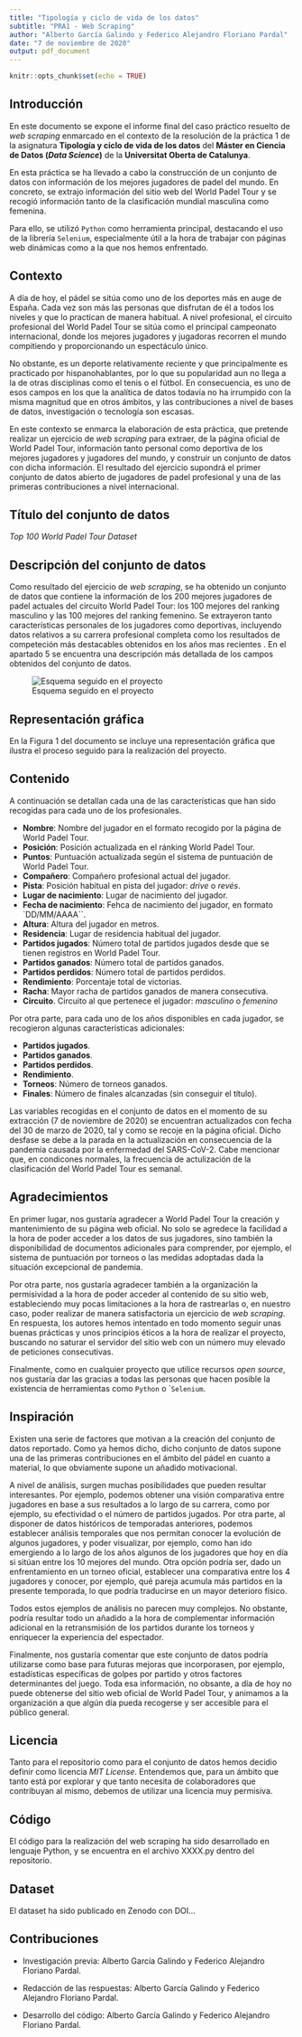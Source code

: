 ```yaml
---
title: "Tipología y ciclo de vida de los datos"
subtitle: "PRA1 - Web Scraping"
author: "Alberto García Galindo y Federico Alejandro Floriano Pardal"
date: "7 de noviembre de 2020"
output: pdf_document
---
```


```r
knitr::opts_chunk$set(echo = TRUE)
```

## Introducción

En este documento se expone el informe final del caso práctico resuelto de *web scraping* enmarcado en el contexto de la resolución de la práctica 1 de la asignatura **Tipología y ciclo de vida de los datos** del **Máster en Ciencia de Datos (*Data Science*)** de la **Universitat Oberta de Catalunya**.

En esta práctica se ha llevado a cabo la construcción de un conjunto de datos con información de los mejores jugadores de padel del mundo. En concreto, se extrajo información del sitio web del World Padel Tour y se recogió información tanto de la clasificación mundial masculina como femenina.

Para ello, se utilizó `Python` como herramienta principal, destacando el uso de la librería `Selenium`, especialmente útil a la hora de trabajar con páginas web dinámicas como a la que nos hemos enfrentado. 

## Contexto

A día de hoy, el pádel se sitúa como uno de los deportes más en auge de España. Cada vez son más las personas que disfrutan de él a todos los niveles y que lo practican de manera habitual. A nivel profesional, el circuito profesional del World Padel Tour se sitúa como el principal campeonato internacional, donde los mejores jugadores y jugadoras recorren el mundo compitiendo y proporcionando un espectáculo único.

No obstante, es un deporte relativamente reciente y que principalmente es practicado por hispanohablantes, por lo que su popularidad aun no llega a la de otras disciplinas como el tenis o el fútbol. En consecuencia, es uno de esos campos en los que la analítica de datos todavía no ha irrumpido con la misma magnitud que en otros ámbitos, y las contribuciones a nivel de bases de datos, investigación o tecnología son escasas.

En este contexto se enmarca la elaboración de esta práctica, que pretende realizar un ejercicio de *web scraping* para extraer, de la página oficial de World Padel Tour, información tanto personal como deportiva de los mejores jugadores y jugadores del mundo, y construir un conjunto de datos con dicha información. El resultado del ejercicio supondrá el primer conjunto de datos abierto de jugadores de padel profesional y una de las primeras contribuciones a nivel internacional.

## Título del conjunto de datos

*Top 100 World Padel Tour Dataset*

## Descripción del conjunto de datos

Como resultado del ejercicio de *web scraping*, se ha obtenido un conjunto de datos que contiene la información de los 200 mejores jugadores de padel actuales del circuito World Padel Tour: los 100 mejores del ranking masculino y las 100 mejores del ranking femenino. Se extrayeron tanto características personales de los jugadores como deportivas, incluyendo datos relativos a su carrera profesional completa como los resultados de competeción más destacables obtenidos en los años mas recientes . En el apartado 5 se encuentra una descripción más detallada de los campos obtenidos del conjunto de datos.


![Esquema seguido en el proyecto](ilustracion_proyecto.png)

## Representación gráfica

En la Figura 1 del documento se incluye una representación gráfica que ilustra el proceso seguido para la realización del proyecto.

## Contenido

A continuación se detallan cada una de las características que han sido recogidas para cada uno de los profesionales.

- **Nombre**: Nombre del jugador en el formato recogido por la página de World Padel Tour.
- **Posición**: Posición actualizada en el ránking World Padel Tour.
- **Puntos**: Puntuación actualizada según el sistema de puntuación de World Padel Tour.
- **Compañero**: Compañero profesional actual del jugador.
- **Pista**: Posición habitual en pista del jugador: *drive* o *revés*.
- **Lugar de nacimiento**: Lugar de nacimiento del jugador.
- **Fecha de nacimiento**: Fehca de nacimiento del jugador, en formato `DD/MM/AAAA``.
- **Altura**: Altura del jugador en metros.
- **Residencia**: Lugar de residencia habitual del jugador.
- **Partidos jugados**: Número total de partidos jugados desde que se tienen registros en World Padel Tour.
- **Partidos ganados**: Número total de partidos ganados.
- **Partidos perdidos**: Número total de partidos perdidos.
- **Rendimiento**: Porcentaje total de victorias.
- **Racha**: Mayor racha de partidos ganados de manera consecutiva.
- **Circuito**. Circuito al que pertenece el jugador: *masculino* o *femenino*

Por otra parte, para cada uno de los años disponibles en cada jugador, se recogieron algunas características adicionales:

- **Partidos jugados**.
- **Partidos ganados**.
- **Partidos perdidos**.
- **Rendimiento**.
- **Torneos**: Número de torneos ganados.
- **Finales**: Número de finales alcanzadas (sin conseguir el título).

Las variables recogidas en el conjunto de datos en el momento de su extracción (7 de noviembre de 2020) se encuentran actualizados con fecha del 30 de marzo de 2020, tal y como se recoje en la página oficial. Dicho desfase se debe a la parada en la actualización en consecuencia de la pandemia causada por la enfermedad del SARS-CoV-2. Cabe mencionar que, en condicones normales, la frecuencia de actulización de la clasificación del World Padel Tour es semanal.

## Agradecimientos

En primer lugar, nos gustaría agradecer a World Padel Tour la creación y mantenimiento de su página web oficial. No solo se agredece la facilidad a la hora de poder acceder a los datos de sus jugadores, sino también la disponibilidad de documentos adicionales para comprender, por ejemplo, el sistema de puntuación por torneos o las medidas adoptadas dada la situación excepcional de pandemia.

Por otra parte, nos gustaría agradecer también a la organización la permisividad a la hora de poder acceder al contenido de su sitio web, estableciendo muy pocas limitaciones a la hora de rastrearlas o, en nuestro caso, poder realizar de manera satisfactoria un ejercicio de *web scraping*. En respuesta, los autores hemos intentado en todo momento seguir unas buenas prácticas y unos principios éticos a la hora de realizar el proyecto, buscando no saturar el servidor del sitio web con un número muy elevado de peticiones consecutivas.

Finalmente, como en cualquier proyecto que utilice recursos *open source*, nos gustaría dar las gracias a todas las personas que hacen posible la existencia de herramientas como `Python` o ``Selenium`.

## Inspiración

Existen una serie de factores que motivan a la creación del conjunto de datos reportado. Como ya hemos dicho, dicho conjunto de datos supone una de las primeras contribuciones en el ámbito del pádel en cuanto a material, lo que obviamente supone un añadido motivacional.

A nivel de análisis, surgen muchas posibilidades que pueden resultar interesantes. Por ejemplo, podemos obtener una visión comparativa entre jugadores en base a sus resultados a lo largo de su carrera, como por ejemplo, su efectividad o el número de partidos jugados. Por otra parte, al disponer de datos históricos de temporadas anteriores, podemos establecer análisis temporales que nos permitan conocer la evolución de algunos jugadores, y poder visualizar, por ejemplo, como han ido emergiendo a lo largo de los años algunos de los jugadores que hoy en día si sitúan entre los 10 mejores del mundo. Otra opción podría ser, dado un enfrentamiento en un torneo oficial, establecer una comparativa entre los 4 jugadores y conocer, por ejemplo, qué pareja acumula más partidos en la presente temporada, lo que podría traducirse en un mayor deterioro físico.

Todos estos ejemplos de análisis no parecen muy complejos. No obstante, podría resultar todo un añadido a la hora de complementar información adicional en la retransmisión de los partidos durante los torneos y enriquecer la experiencia del espectador.

Finalmente, nos gustaría comentar que este conjunto de datos podría utilizarse como base para futuras mejoras que incorporasen, por ejemplo, estadísticas específicas de golpes por partido y otros factores determinantes del juego. Toda esa información, no obsante, a día de hoy no puede obtenerse del sitio web oficial de World Padel Tour, y animamos a la organización a que algún día pueda recogerse y ser accesible para el público general.

## Licencia

Tanto para el repositorio como para el conjunto de datos hemos decidio definir como licencia *MIT License*. Entendemos que, para un ámbito que tanto está por explorar y que tanto necesita de colaboradores que contribuyan al mismo, debemos de utilizar una licencia muy permisiva.



## Código

El código para la realización del web scraping ha sido desarrollado en lenguaje Python, y se encuentra en el archivo XXXX.py dentro del repositorio.

## Dataset

El dataset ha sido publicado en Zenodo con DOI...

## Contribuciones

- Investigación previa: Alberto García Galindo y Federico Alejandro Floriano Pardal.

- Redacción de las respuestas: Alberto García Galindo y Federico Alejandro Floriano Pardal.

- Desarrollo del código: Alberto García Galindo y Federico Alejandro Floriano Pardal.




